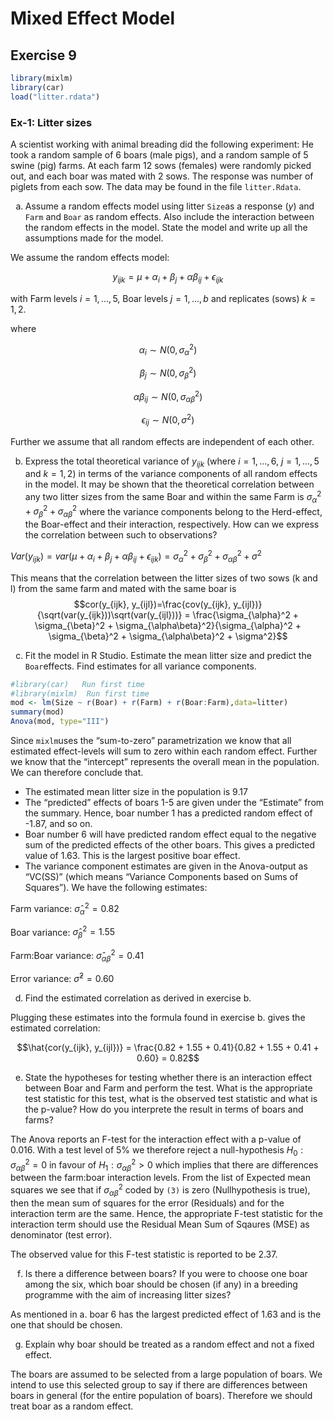 # Mixed Effect Model

## Exercise 9

```r
library(mixlm)
library(car)
load("litter.rdata")
```

### Ex-1: Litter sizes

A scientist working with animal breading did the following experiment: He took a random sample of 6 boars (male pigs), and a random sample of 5 swine (pig) farms. At each farm 12 sows (females) were randomly picked out, and each boar was mated with 2 sows. The response was number of piglets from each sow. The data may be found in the file `litter.Rdata`.

a. Assume a random effects model using litter `Size`as a response ($y$) and `Farm` and `Boar` as random effects. Also include the interaction between the random effects in the  model. State the model and write up all the assumptions made for the model.

<div class="ans">

We assume the random effects model:

$$y_{ijk} = \mu + \alpha_i + \beta_j + \alpha\beta_{ij} + \epsilon_{ijk}$$

with Farm levels $i=1,...,5$, Boar levels $j=1,...,b$ and replicates (sows) $k = 1,2$. 

where

$$\alpha_i \sim N(0, \sigma_{\alpha}^2)$$

$$\beta_j \sim N(0, \sigma_{\beta}^2)$$

$$\alpha\beta_{ij} \sim N(0, \sigma_{\alpha\beta}^2)$$

$$\epsilon_{ij} \sim N(0, \sigma^2)$$

Further we assume that all random effects are independent of each other.

</div>

b. Express the total theoretical variance of $y_{ijk}$ (where $i=1,...,6$, $j=1,...,5$ and $k=1,2$) in terms of the variance components of all random effects in the model. It may be shown that the theoretical correlation between any two litter sizes from the same Boar and within the same Farm is
$\sigma_{\alpha}^2 + \sigma_{\beta}^2 + \sigma_{\alpha\beta}^2$ where the variance components belong to the Herd-effect, the Boar-effect and their interaction, respectively. How can we express the correlation between such to observations?

<div class="ans">

$Var(y_{ijk}) = var(\mu + \alpha_i + \beta_j + \alpha\beta_{ij} + \epsilon_{ijk}) = \sigma_{\alpha}^2 + \sigma_{\beta}^2 + \sigma_{\alpha\beta}^2 + \sigma^2$

This means that the correlation between the litter sizes of two sows (k and l) from the same farm and mated with the same boar is 
$$cor(y_{ijk}, y_{ijl})=\frac{cov(y_{ijk}, y_{ijl})}{\sqrt(var(y_{ijk}))\sqrt(var(y_{ijl}))} = \frac{\sigma_{\alpha}^2 + \sigma_{\beta}^2 + \sigma_{\alpha\beta}^2}{\sigma_{\alpha}^2 + \sigma_{\beta}^2 + \sigma_{\alpha\beta}^2 + \sigma^2}$$

</div>

c. Fit the model in R Studio. Estimate the mean litter size and predict the `Boar`effects. Find estimates for all variance components.

<div class="ans">

```r
#library(car)   Run first time
#library(mixlm)  Run first time
mod <- lm(Size ~ r(Boar) + r(Farm) + r(Boar:Farm),data=litter)
summary(mod)
Anova(mod, type="III")
```

Since `mixlm`uses the "sum-to-zero" parametrization we know that all estimated effect-levels will sum to zero within each random effect. Further we know that the "intercept" represents the overall mean in the population. We can therefore conclude that.

* The estimated mean litter size in the population is 9.17
* The "predicted" effects of boars 1-5 are given under the "Estimate" from the summary. Hence, boar number 1 has a predicted random effect of -1.87, and so on. 
* Boar number 6 will have predicted random effect equal to the negative sum of the predicted effects of the other boars. This gives a predicted value of 1.63. This is the largest positive boar effect. 
* The variance component estimates are given in the Anova-output as "VC(SS)" (which means "Variance Components based on Sums of Squares"). We have the following estimates: 

Farm variance: $\hat{\sigma}_{\alpha}^2 = 0.82$

Boar variance: $\hat{\sigma}_{\beta}^2 = 1.55$

Farm:Boar variance: $\hat{\sigma}_{\alpha\beta}^2 = 0.41$

Error variance: $\hat{\sigma}^2 = 0.60$

</div>

d. Find the estimated correlation as derived in exercise b.

<div class="ans">

Plugging these estimates into the formula found in exercise b. gives the estimated correlation:

$$\hat{cor(y_{ijk}, y_{ijl})} = \frac{0.82 + 1.55 + 0.41}{0.82 + 1.55 + 0.41 + 0.60} = 0.82$$

</div>

e. State the hypotheses for testing whether there is an interaction effect between Boar and Farm
and perform the test. What is the appropriate test statistic for this test, what is the observed test statistic and what is the p-value? How do you
interprete the result in terms of boars and farms?

<div class="ans">

The Anova reports an F-test for the interaction effect with a p-value of 0.016. With a test level of 5% we therefore reject a null-hypothesis $H_0: \sigma_{\alpha\beta}^2 = 0$ in favour of $H_1: \sigma_{\alpha\beta}^2 > 0$ which implies that there are differences between the farm:boar interaction levels. From the list of Expected mean squares we see that if $\sigma_{\alpha\beta}^2$ coded by `(3)` is zero (Nullhypothesis is true), then the mean sum of squares for the error (Residuals) and for the interaction term are the same. Hence, the appropriate F-test statistic for the interaction term should use the Residual Mean Sum of Sqaures (MSE) as denominator (test error).

The observed value for this F-test statistic is reported to be 2.37.

</div>

f. Is there a difference between boars? If you were to choose one boar among the six, which boar should be chosen (if any) in a breeding programme with the aim of increasing litter sizes?

<div class="ans">

As mentioned in a. boar 6 has the largest predicted effect of 1.63 and is the one that should be chosen. 

</div>

g. Explain why boar should be treated as a random effect and not a fixed effect.

<div class="ans">

The boars are assumed to be selected from a large population of boars. We intend to use this selected
group to say if there are differences between boars in general (for the entire population of boars). Therefore we should treat boar as a random effect.

</div>

